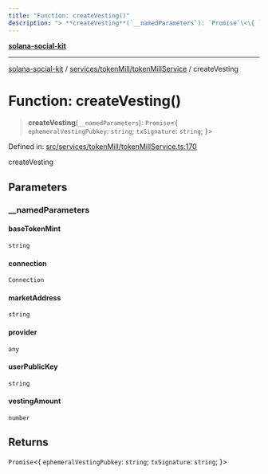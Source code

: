 ```yaml
---
title: "Function: createVesting()"
description: "> **createVesting**(`__namedParameters`): `Promise`\<\{ `ephemeralVestingPubkey`: `string`; `txSignature`: `string`; \}\>"
---
```


[**solana-social-kit**](../../../../README.mdx)

***

[solana-social-kit](../../../../README.mdx) / [services/tokenMill/tokenMillService](../README.mdx) / createVesting

# Function: createVesting()

> **createVesting**(`__namedParameters`): `Promise`\<\{ `ephemeralVestingPubkey`: `string`; `txSignature`: `string`; \}\>

Defined in: [src/services/tokenMill/tokenMillService.ts:170](https://github.com/SendArcade/solana-app-kit/blob/bd4b3556b8f469c27ebb06f4df65b3a36b43ba3b/src/services/tokenMill/tokenMillService.ts#L170)

createVesting

## Parameters

### \_\_namedParameters

#### baseTokenMint

`string`

#### connection

`Connection`

#### marketAddress

`string`

#### provider

`any`

#### userPublicKey

`string`

#### vestingAmount

`number`

## Returns

`Promise`\<\{ `ephemeralVestingPubkey`: `string`; `txSignature`: `string`; \}\>
